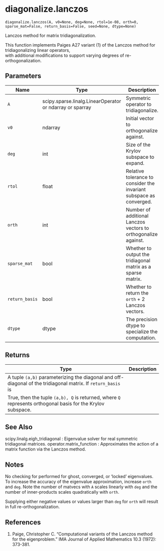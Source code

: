 # diagonalize.lanczos { #primate.diagonalize.lanczos }

`diagonalize.lanczos(A, v0=None, deg=None, rtol=1e-08, orth=0, sparse_mat=False, return_basis=False, seed=None, dtype=None)`

Lanczos method for matrix tridiagonalization.

This function implements Paiges A27 variant (1) of the Lanczos method for tridiagonalizing linear operators,  
with additional modifications to support varying degrees of re-orthogonalization. 

## Parameters

| Name           | Type                                                     | Description                                                         | Default    |
|----------------|----------------------------------------------------------|---------------------------------------------------------------------|------------|
| `A`            | scipy.sparse.linalg.LinearOperator or ndarray or sparray | Symmetric operator to tridiagonalize.                               | _required_ |
| `v0`           | ndarray                                                  | Initial vector to orthogonalize against.                            | `None`     |
| `deg`          | int                                                      | Size of the Krylov subspace to expand.                              | `None`     |
| `rtol`         | float                                                    | Relative tolerance to consider the invariant subspace as converged. | `1e-8`     |
| `orth`         | int                                                      | Number of additional Lanczos vectors to orthogonalize against.      | `0`        |
| `sparse_mat`   | bool                                                     | Whether to output the tridiagonal matrix as a sparse matrix.        | `False`    |
| `return_basis` | bool                                                     | Whether to return the `orth` + 2 Lanczos vectors.                   | `False`    |
| `dtype`        | dtype                                                    | The precision dtype to specialize the computation.                  | `None`     |

## Returns

| Type                                                                                                         | Description   |
|--------------------------------------------------------------------------------------------------------------|---------------|
| A tuple `(a,b)` parameterizing the diagonal and off-diagonal of the tridiagonal matrix. If `return_basis` is |               |
| True, then the tuple `(a,b), Q` is returned, where `Q` represents orthogonal basis for the Krylov subspace.  |               |

## See Also

scipy.linalg.eigh_tridiagonal : Eigenvalue solver for real symmetric tridiagonal matrices.
operator.matrix_function : Approximates the action of a matrix function via the Lanczos method.



## Notes

No checking for performed for ghost, converged, or 'locked' eigenvalues. To increase the accuracy of the 
eigenvalue approximation, increase `orth` and `deg`. Note the number of matvecs with `A` scales linearly 
with `deg` and the number of inner-products scales quadratically with `orth`.

Supplying either negative values or values larger than `deg` for `orth` will result in full re-orthogonalization.



## References

1. Paige, Christopher C. "Computational variants of the Lanczos method for the eigenproblem." IMA Journal of Applied Mathematics 10.3 (1972): 373-381.